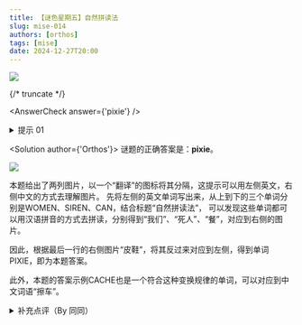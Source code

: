 ```yaml
---
title: 【谜色星期五】自然拼读法
slug: mise-014
authors: [orthos]
tags: [mise]
date: 2024-12-27T20:00
---
```


![](./mise-014.assets/mise-014.webp)

{/* truncate */}

<AnswerCheck answer={'pixie'} />

<details>
    <summary>提示 01</summary>

    左侧的图片各代表一个英文单词，可以尝试将这些单词写出来后，用另一种方式读出来。
</details>

<Solution author={'Orthos'}>
谜题的正确答案是：**pixie**。

![](./mise-014.assets/mise-014-sol.webp)

本题给出了两列图片，以一个“翻译”的图标将其分隔，这提示可以用左侧英文，右侧中文的方式去理解图片。
先将左侧的英文单词写出来，从上到下的三个单词分别是WOMEN、SIREN、CAN，结合标题“自然拼读法”，
可以发现这些单词都可以用汉语拼音的方式去拼读，分别得到“我们”、“死人”、“餐”，对应到右侧的图片。

因此，根据最后一行的右侧图片“皮鞋”，将其反过来对应到左侧，得到单词PIXIE，即为本题答案。

此外，本题的答案示例CACHE也是一个符合这种变换规律的单词，可以对应到中文词语“擦车”。
</Solution>

<details>
    <summary>补充点评（By 同同）</summary>

    最初的时候，SIREN计划使用海妖塞壬的含义，不过免费素材提供的图片太像美人鱼了，担心可能无法识别。

    <center>
        ![](./mise-014.assets/mise-014-sol-1.webp)
        <ImgCaption>最初的图片设计，SIREN使用了类似于美人鱼的图片</ImgCaption>
    </center>

    我个人认为这一版本题面精彩的地方在于，提示部分左右两侧的图片具有一定的联系，
    例如打开罐头（CAN）吃饭（餐）、听到海妖（SIREN）歌声而被害（死人）。
    不过为了稍微提升可做性，我们还是决定对图片进行了更换。

    然而似乎即使是这一版本，前两行的图片对应文字也很困难。
</details>
